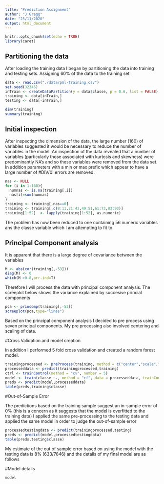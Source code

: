 ```yaml
---
title: "Prediction Assignment"
author: "J Gregg"
date: "25/11/2020"
output: html_document
---
```


```r
knitr::opts_chunk$set(echo = TRUE)
library(caret)
```

## Partitioning the data

After loading the training data I began by partitioning the data into training and testing sets. Assigning 60% of the data to the training set

```r
data <- read.csv("./data/pml-training.csv")
set.seed(32345)
inTrain <- createDataPartition(y = data$classe, p = 0.6, list = FALSE)
training <- data[inTrain,]
testing <- data[-inTrain,]
```

```r
dim(training)
summary(training)
```

## Initial inspection

After inspecting the dimension of the data, the large number (160) of variables suggested it would be necessary to reduce the number of variables in the model. An inspection of the data revealed that a number of variables (particularly those associated with kurtosis and skewness) were predominantly NA's and so these variables were removed from the data set. In addition parameters with a min or max prefix which appear to have a large number of #DIV/0! errors are removed.

```r
nas <- NULL
for (i in 1:160){
  numnas <- is.na(training[,i])
  nas[i]=sum(numnas)
}
training <- training[,nas==0]
training <- training[,c(8:11,21:42,49:51,61:73,83:93)]
training[1:52]  <- lapply(training[1:52], as.numeric)
```

The problem has now been reduced to one containing 56 numeric variables ans the classe variable which I am attempting to fit to.

## Principal Component analysis

It is apparent that there is a large degree of covariance between the variables

```r
M <- abs(cor(training[,-53]))
diag(M) <- 0
which(M >0.8,arr.ind=T)
```

Therefore I will process the data with principal component analysis. The screeplot below shows the variance explained by succesive princial components

```r
pca <- princomp(training[,-53])
screeplot(pca,type="lines")
```

Based on the principal component analysis I decided to pre process using seven principal components. My pre processing also involved centering and scaling of data.

#Cross Validation and model creation

In addition I performed 5 fold cross validation and created a random forest model.

```r
trainingprocessed <- preProcess(training, method = c("center","scale","pca"), pcaComp = 7)
processeddata <- predict(trainingprocessed,training)
ctrl <- trainControl(method = "cv", number = 5)
model <- train(classe ~., method = "rf", data = processeddata, trainControl = ctrl)
preds <- predict(model,processeddata)
table(preds,training$classe)
```

#Out-of-Sample Error

The predictions based on the training sample suggest an in-sample error of 0% (this is a concern as it suggests that the model is overfitted to the training data)
I applied the same pre-processing to the testing data and applied the same model in order to judge the out-of-sample error

```r
processedtestingdata <- predict(trainingprocessed,testing)
preds <- predict(model,processedtestingdata)
table(preds,testing$classe)
```

My estimate of the out of sample error based on using the model with the testing data is 8% (633/7846) and the details of my final model are as follows

#Model details

```r
model
```
